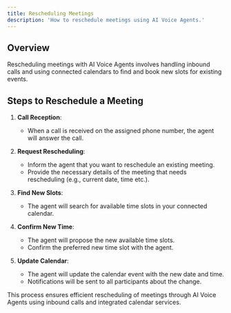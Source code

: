 ```yaml
---
title: Rescheduling Meetings
description: 'How to reschedule meetings using AI Voice Agents.'
---
```


## Overview

Rescheduling meetings with AI Voice Agents involves handling inbound calls and using connected calendars to find and book new slots for existing events.

## Steps to Reschedule a Meeting

1. **Call Reception**:
   - When a call is received on the assigned phone number, the agent will answer the call.

2. **Request Rescheduling**:
   - Inform the agent that you want to reschedule an existing meeting.
   - Provide the necessary details of the meeting that needs rescheduling (e.g., current date, time etc.).

3. **Find New Slots**:
   - The agent will search for available time slots in your connected calendar.

4. **Confirm New Time**:
   - The agent will propose the new available time slots.
   - Confirm the preferred new time slot with the agent.

5. **Update Calendar**:
   - The agent will update the calendar event with the new date and time.
   - Notifications will be sent to all participants about the change.

This process ensures efficient rescheduling of meetings through AI Voice Agents using inbound calls and integrated calendar services.

